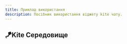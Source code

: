 ```yaml
---
title: Приклад використання
description: Посібник використання віджету kite чату.
---
```


<h2 class="!text-kite-primary-color"><span class="inline-block animate-wave origin-[30%_center]">🪁</span>Kite Cередовище</h2>

<Sandbox
    textboxPlaceholder="Введіть текст"
    textboxLabel="Відправити повідомлення"
    colorpickerLabel="Змінити колір"
    outgoingLabel="Отримані повідомлення"
    sendLabel="Відправити"
    openLabel="Відкрити"
    closeLabel="Закрити"
/>